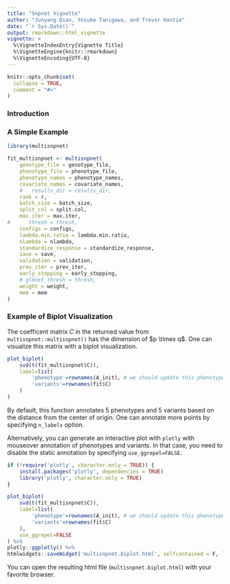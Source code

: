 ```yaml
---
title: "Snpnet Vignette"
author: "Junyang Qian, Yosuke Tanigawa, and Trevor Hastie"
date: "`r Sys.Date()`"
output: rmarkdown::html_vignette
vignette: >
  %\VignetteIndexEntry{Vignette Title}
  %\VignetteEngine{knitr::rmarkdown}
  %\VignetteEncoding{UTF-8}
---
```


```r
knitr::opts_chunk$set(
  collapse = TRUE,
  comment = "#>"
)
```

### Introduction

### A Simple Example

```r
library(multisnpnet)
```

```r
fit_multisnpnet <- multisnpnet(
    genotype_file = genotype_file,
    phenotype_file = phenotype_file,
    phenotype_names = phenotype_names,
    covariate_names = covariate_names,
    #   results_dir = results_dir,
    rank = r,
    batch_size = batch_size,
    split_col = split.col,
    max.iter = max.iter,
#      thresh = thresh,
    configs = configs,
    lambda.min.ratio = lambda.min.ratio,
    nlambda = nlambda,
    standardize_response = standardize_response,
    save = save,
    validation = validation,
    prev_iter = prev_iter,
    early_stopping = early_stopping,
    # glmnet_thresh = thresh,
    weight = weight,
    mem = mem
)
```

### Example of Biplot Visualization

The coefficent matrix $C$ in the returned value from `multisnpnet::multisnpnet()` has the dimension of $p \timex q$. One can visualize this matrix with a biplot visualization.

```r
plot_biplot(
    svd(t(fit_multisnpnet$C)),
    label=list(
        'phenotype'=rownames(A_init), # we should update this phenotype labels so that it matches with the simple example above.
        'variants'=rownames(fit$C)
    )
)
```

By default, this function annotates 5 phenotypes and 5 variants based on the distance from the center of origin. One can annotate more points by specifying `n_labels` option.

Alternatively, you can generate an interactive plot with `plotly` with mouseover annotation of phenotypes and variants. In that case, you need to disable the static annotation by specifying `use_ggrepel=FALSE`.

```r
if (!require('plotly', character.only = TRUE)) {
    install.packages('plotly', dependencies = TRUE)
    library('plotly', character.only = TRUE)
}

plot_biplot(
    svd(t(fit_multisnpnet$C)),
    label=list(
        'phenotype'=rownames(A_init), # we should update this phenotype labels so that it matches with the simple example above.
        'variants'=rownames(fit$C)
    ),
    use_ggrepel=FALSE
) %>%
plotly::ggplotly() %>%
htmlwidgets::saveWidget('multisnpnet.biplot.html', selfcontained = F, libdir = "lib")
```

You can open the resulting html file (`multisnpnet.biplot.html`) with your favorite browser.
